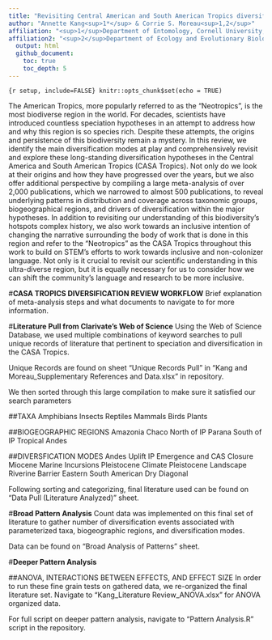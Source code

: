 ```yaml
---
title: "Revisiting Central American and South American Tropics diversification: reviewing known diversification hypotheses, exploring patterns of coverage, and implications for future work"
author: "Annette Kang<sup>1*</sup> & Corrie S. Moreau<sup>1,2</sup>"
affiliation: "<sup>1</sup>Department of Entomology, Cornell University, Ithaca, New York, USA"
affiliation2: "<sup>2</sup>Department of Ecology and Evolutionary Biology, Cornell University, Ithaca, New York, USA"
  output: html
  github_document:
    toc: true
    toc_depth: 5
---
```


```{r setup, include=FALSE} knitr::opts_chunk$set(echo = TRUE)```

The American Tropics, more popularly referred to as the “Neotropics”, is the most biodiverse region in the world. For decades, scientists have introduced countless speciation hypotheses in an attempt to address how and why this region is so species rich. Despite these attempts, the origins and persistence of this biodiversity remain a mystery. In this review, we identify the main diversification modes at play and comprehensively revisit and explore these long-standing diversification hypotheses in the Central America and South American Tropics (CASA Tropics). Not only do we look at their origins and how they have progressed over the years, but we also offer additional perspective by compiling a large meta-analysis of over 2,000 publications, which we narrowed to almost 500 publications, to reveal underlying patterns in distribution and coverage across taxonomic groups, biogeographical regions, and drivers of diversification within the major hypotheses. In addition to revisiting our understanding of this biodiversity’s hotspots complex history, we also work towards an inclusive intention of changing the narrative surrounding the body of work that is done in this region and refer to the “Neotropics” as the CASA Tropics throughout this work to build on STEM’s efforts to work towards inclusive and non-colonizer language. Not only is it crucial to revisit our scientific understanding in this ultra-diverse region, but it is equally necessary for us to consider how we can shift the community’s language and research to be more inclusive.


#**CASA TROPICS DIVERSIFICATION REVIEW WORKFLOW**
Brief explanation of meta-analysis steps and what documents to navigate to for more information.

#**Literature Pull from Clarivate's Web of Science**
Using the Web of Science Database, we used multiple combinations of keyword searches to pull unique records of literature that pertinent to speciation and diversification in the CASA Tropics. 

Unique Records are found on sheet "Unique Records Pull" in "Kang and Moreau_Supplementary References and Data.xlsx" in repository.

We then sorted through this large compilation to make sure it satisfied our search parameters 

##TAXA
Amphibians
Insects
Reptiles
Mammals
Birds
Plants

##BIOGEOGRAPHIC REGIONS
Amazonia
Chaco
North of IP
Parana
South of IP
Tropical Andes

##DIVERSFICATION MODES
Andes Uplift
IP Emergence and CAS Closure
Miocene Marine Incursions
Pleistocene Climate
Pleistocene Landscape
Riverine Barrier
Eastern South American Dry Diagonal


Following sorting and categorizing, final literature used can be found on "Data Pull (Literature Analyzed)" sheet.


#**Broad Pattern Analysis**
Count data was implemented on this final set of literature to gather number of diversification events associated with parameterized taxa, biogeographic regions, and diversification modes. 

Data can be found on "Broad Analysis of Patterns" sheet. 

#**Deeper Pattern Analysis**

##ANOVA, INTERACTIONS BETWEEN EFFECTS, AND EFFECT SIZE
In order to run these fine grain tests on gathered data, we re-organized the final literature set. Navigate to "Kang_Literature Review_ANOVA.xlsx" for ANOVA organized data. 

For full script on deeper pattern analysis, navigate to "Pattern Analysis.R" script in the repository.

